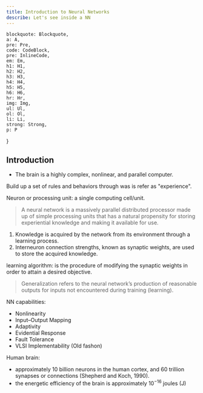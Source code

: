 ```yaml
---
title: Introduction to Neural Networks
describe: Let's see inside a NN
---
```


    blockquote: Blockquote,
    a: A,
    pre: Pre,
    code: CodeBlock,
    pre: InlineCode,
    em: Em,
    h1: H1,
    h2: H2,
    h3: H3,
    h4: H4,
    h5: H5,
    h6: H6,
    hr: Hr,
    img: Img,
    ul: Ul,
    ol: Ol,
    li: Li,
    strong: Strong,
    p: P
}

## Introduction

- The brain is a highly complex, nonlinear, and parallel computer.



Build up a set of rules and behaviors through was is refer as "experience".

Neuron or processing unit: a single computing cell/unit.


> A neural network is a massively parallel distributed processor made up of simple processing units that has a natural propensity for storing experiential knowledge and making it available for use.

1. Knowledge is acquired by the network from its environment through a learning process.
2. Interneuron connection strengths, known as synaptic weights, are used to store the acquired knowledge.

learning algorithm: is the procedure of modifying the synaptic weights in order to attain a desired objective.

> Generalization refers to the neural network’s production of reasonable outputs for inputs not encountered during training (learning).


NN capabilities:
- Nonlinearity
- Input–Output Mapping
- Adaptivity
- Evidential Response
- Fault Tolerance
- VLSI Implementability (Old fashon)


Human brain:
- approximately 10 billion neurons in the human cortex, and 60 trillion synapses or connections (Shepherd and Koch, 1990).
- the energetic efficiency of the brain is approximately $10^{-16}$ joules (J)

